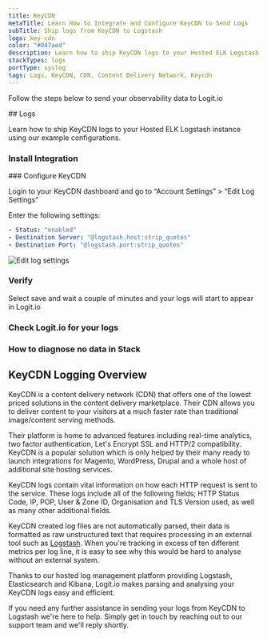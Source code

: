 ```yaml
---
title: KeyCDN
metaTitle: Learn How to Integrate and Configure KeyCDN to Send Logs
subTitle: Ship logs from KeyCDN to Logstash
logo: key-cdn
color: "#047aed"
description: Learn how to ship KeyCDN logs to your Hosted ELK Logstash instance using our example configurations.
stackTypes: logs
portType: syslog
tags: Logs, KeyCDN, CDN, Content Delivery Network, Keycdn
---
```


Follow the steps below to send your observability data to Logit.io

<Steps>
  ## Logs

  Learn how to ship KeyCDN logs to your Hosted ELK Logstash instance using our example configurations.
  
  ### Install Integration
  <InstallIntegration/>
  ### Configure KeyCDN

  Login to your KeyCDN dashboard and go to “Account Settings” > “Edit Log Settings”

  Enter the following settings:

  ```yml copy
  - Status: "enabled"
  - Destination Server: "@logstash.host:strip_quotes"
  - Destination Port: "@logstash.port:strip_quotes"
  ```
  
  ![Edit log settings](@/images/integrations/keycdn/step-1.png)

  ### Verify

  Select save and wait a couple of minutes and your logs will start to appear in Logit.io

  ### Check Logit.io for your logs

  <LaunchStack utmMedium="logs" utmCampaign="keycdn" source="keycdn" />

  ### How to diagnose no data in Stack

  <DiagnoseNoData />

</Steps>

## KeyCDN Logging Overview

KeyCDN is a content delivery network (CDN) that offers one of the lowest 
priced solutions in the content delivery marketplace. Their CDN allows you 
to deliver content to your visitors at a much faster rate than 
traditional image/content serving methods.

Their platform is home to advanced features including real-time analytics, 
two factor authentication, Let's Encrypt SSL and HTTP/2 compatibility. 
KeyCDN is a popular solution which is only helped by their many ready to 
launch integrations for Magento, WordPress, Drupal and a whole host of 
additional site hosting services.

KeyCDN logs contain vital information on how each HTTP request is sent to 
the service. These logs include all of the following fields; HTTP Status Code, 
IP, POP, User & Zone ID, Organisation and TLS Version used, as well as 
many other additional fields.

KeyCDN created log files are not automatically parsed, their data is formatted 
as raw unstructured text that requires processing in an external tool 
such as [Logstash](/integrations/logstash). When you're tracking in excess 
of ten different metrics per log line, it is easy to see why this would 
be hard to analyse without an external system.

Thanks to our hosted log management platform providing Logstash, Elasticsearch 
and Kibana, Logit.io makes parsing and analysing your KeyCDN logs easy and efficient. 

If you need any further assistance in sending your logs from KeyCDN to Logstash 
we're here to help. Simply get in touch by reaching out to 
our support team <IntercomButton text="via live chat" /> and we'll reply shortly.
